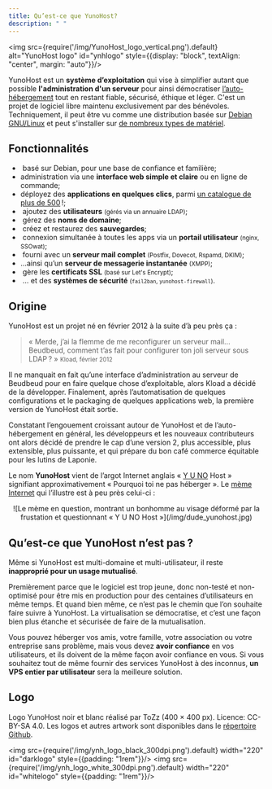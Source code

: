 ```yaml
---
title: Qu’est-ce que YunoHost?
description: " "
---
```


<img src={require('/img/YunoHost_logo_vertical.png').default} alt="YunoHost logo" id="ynhlogo" style={{display: "block", textAlign: "center", margin: "auto"}}/>

YunoHost est un **système d’exploitation** qui vise à simplifier autant que possible **l'administration d'un serveur** pour ainsi démocratiser [l’auto-hébergement](/overview/self_hosting) tout en restant fiable, sécurisé, éthique et léger. C'est un projet de logiciel libre maintenu exclusivement par des bénévoles. Techniquement, il peut être vu comme une distribution basée sur [Debian GNU/Linux](https://debian.org) et peut s'installer sur [de nombreux types de matériel](/install).

## Fonctionnalités

- &#8203;<SmallInline url='/img/icon-debian.png' alt="debian logo"/> basé sur Debian, pour une base de confiance et familière;
- &#8203;<SmallInline url='/img/icon-tools.png' alt="tools logo"/> administration via une **interface web simple et claire** ou en ligne de commande;
- &#8203;<SmallInline url='/img/icon-package.png' alt="package logo"/> déployez des **applications en quelques clics**, parmi [un catalogue de plus de 500](https://apps.yunohost.org) !;
- &#8203;<SmallInline url='/img/icon-users.png' alt="users logo"/> ajoutez des **utilisateurs** <small>(gérés via un annuaire LDAP)</small>;
- &#8203;<SmallInline url='/img/icon-globe.png' alt="globe logo"/> gérez des **noms de domaine**;
- &#8203;<SmallInline url='/img/icon-medic.png' alt="medic logo"/> créez et restaurez des **sauvegardes**;
- &#8203;<SmallInline url='/img/icon-door.png' alt="door logo"/> connexion simultanée à toutes les apps via un **portail utilisateur** <small>(nginx, SSOwat)</small>;
- &#8203;<SmallInline url='/img/icon-mail.png' alt="mail logo"/> fourni avec un **serveur mail complet** <small>(Postfix, Dovecot, Rspamd, DKIM)</small>;
- &#8203;<SmallInline url='/img/icon-messaging.png' alt="messaging logo"/> ...ainsi qu’un **serveur de messagerie instantanée** <small>(XMPP)</small>;
- &#8203;<SmallInline url='/img/icon-lock.png' alt="lock logo"/> gère les **certificats SSL** <small>(basé sur Let's Encrypt)</small>;
- &#8203;<SmallInline url='/img/icon-shield.png' alt="shield logo"/> ... et des **systèmes de sécurité** <small>(`fail2ban`, `yunohost-firewall`)</small>.

## Origine

YunoHost est un projet né en février 2012 à la suite d’à peu près ça :

> « Merde, j’ai la flemme de me reconfigurer un serveur mail... Beudbeud, comment t’as fait pour configurer ton joli serveur sous LDAP ? »
> <small>Kload, février 2012</small>

Il ne manquait en fait qu’une interface d’administration au serveur de Beudbeud pour en faire quelque chose d’exploitable, alors Kload a décidé de la développer. Finalement, après l’automatisation de quelques configurations et le packaging de quelques applications web, la première version de YunoHost était sortie.

Constatant l’engouement croissant autour de YunoHost et de l’auto-hébergement en général, les développeurs et les nouveaux contributeurs ont alors décidé de prendre le cap d’une version 2, plus accessible, plus extensible, plus puissante, et qui prépare du bon café commerce équitable pour les lutins de Laponie.

Le nom **YunoHost** vient de l’argot Internet anglais « [Y U NO](https://knowyourmeme.com/memes/y-u-no-guy) Host » signifiant approximativement « Pourquoi toi ne pas héberger ». Le [mème Internet](http://fr.wikipedia.org/wiki/M%C3%A8me_Internet) qui l’illustre est à peu près celui-ci :

<center>
![Le mème en question, montrant un bonhomme au visage déformé par la frustation et questionnant « Y U NO Host »](/img/dude_yunohost.jpg)
</center>

## Qu’est-ce que YunoHost n’est pas ?

Même si YunoHost est multi-domaine et multi-utilisateur, il reste **inapproprié pour un usage mutualisé**.

Premièrement parce que le logiciel est trop jeune, donc non-testé et non-optimisé pour être mis en production pour des centaines d’utilisateurs en même temps. Et quand bien même, ce n’est pas le chemin que l’on souhaite faire suivre à YunoHost. La virtualisation se démocratise, et c’est une façon bien plus étanche et sécurisée de faire de la mutualisation.

Vous pouvez héberger vos amis, votre famille, votre association ou votre entreprise sans problème, mais vous devez **avoir confiance** en vos utilisateurs, et ils doivent de la même façon avoir confiance en vous. Si vous souhaitez tout de même fournir des services YunoHost à des inconnus, **un VPS entier par utilisateur** sera la meilleure solution.

## Logo

Logo YunoHost noir et blanc réalisé par ToZz (400 × 400 px). Licence: CC-BY-SA 4.0. Les logos et autres artwork sont disponibles dans le [répertoire Github](https://github.com/YunoHost/yunohost-artwork).

<img src={require('/img/ynh_logo_black_300dpi.png').default} width="220" id="darklogo" style={{padding: "1rem"}}/>
<img src={require('/img/ynh_logo_white_300dpi.png').default} width="220" id="whitelogo" style={{padding: "1rem"}}/>
